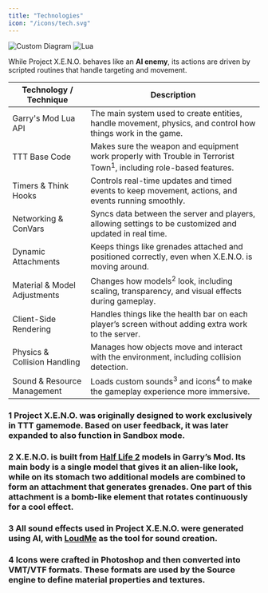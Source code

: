 ```yaml
---
title: "Technologies"
icon: "/icons/tech.svg"
---
```


<div class="flex items-start max-w-prose my-4 p-4">
  <Image src={sourceIcon} alt="Custom Diagram" width={70} class="mx-auto" />
  <Image src={luaIcon} alt="Lua" width={70} class="ml-4" />
  <p class="pl-6">
    While Project X.E.N.O. behaves like an <b>AI enemy</b>, its actions are driven by scripted routines that handle targeting and movement.
  </p>
</div>

<div class="w-full overflow-x-auto mt-8 mb-20">
  <div class="rounded-lg">
    <table class="w-full divide-y divide-gray-600">
      <thead class="bg-black/30 hover:bg-black hover:bg-opacity-80">
        <tr>
          <th class="px-4 py-3 text-left text-lg text-white tracking-wider">
            Technology / Technique
          </th>
          <th class="px-4 py-3 text-left text-lg text-white tracking-wider">
            Description
          </th>
        </tr>
      </thead>
      <tbody class="divide-y divide-gray-600">
        <tr class="transition-colors hover:bg-black hover:bg-opacity-80">
          <td class="px-4 py-3 text-gray-300 font-extrabold bg-opacity-50">
            Garry's Mod Lua API
          </td>
          <td class="px-4 py-3 text-gray-400 bg-opacity-50">
            The main system used to create entities, handle movement, physics, and control how things work in the game.
          </td>
        </tr>
        <tr class="transition-colors bg-black/30 hover:bg-black hover:bg-opacity-80">
          <td class="px-4 py-3 text-gray-300 font-extrabold bg-opacity-50">
            TTT Base Code
          </td>
          <td class="px-4 py-3 text-gray-400 bg-opacity-50">
            Makes sure the weapon and equipment work properly with Trouble in Terrorist Town<sup class="text-blue-500 font-black">1</sup>, including role-based features.
          </td>
        </tr>
        <tr class="transition-colors hover:bg-black hover:bg-opacity-80">
          <td class="px-4 py-3 text-gray-300 font-extrabold bg-opacity-50">
            Timers &amp; Think Hooks
          </td>
          <td class="px-4 py-3 text-gray-400 bg-opacity-50">
            Controls real-time updates and timed events to keep movement, actions, and events running smoothly.
          </td>
        </tr>
        <tr class="transition-colors bg-black/30 hover:bg-black hover:bg-opacity-80">
          <td class="px-4 py-3 text-gray-300 font-extrabold bg-opacity-50">
            Networking &amp; ConVars
          </td>
          <td class="px-4 py-3 text-gray-400 bg-opacity-50">
            Syncs data between the server and players, allowing settings to be customized and updated in real time.
          </td>
        </tr>
        <tr class="transition-colors hover:bg-black hover:bg-opacity-80">
          <td class="px-4 py-3 text-gray-300 font-extrabold bg-opacity-50">
            Dynamic Attachments
          </td>
          <td class="px-4 py-3 text-gray-400 bg-opacity-50">
            Keeps things like grenades attached and positioned correctly, even when X.E.N.O. is moving around.
          </td>
        </tr>
        <tr class="transition-colors bg-black/30 hover:bg-black hover:bg-opacity-80">
          <td class="px-4 py-3 text-gray-300 font-extrabold bg-opacity-50">
            Material &amp; Model Adjustments
          </td>
          <td class="px-4 py-3 text-gray-400 bg-opacity-50">
            Changes how models<sup class="text-blue-500 font-black">2</sup> look, including scaling, transparency, and visual effects during gameplay.
          </td>
        </tr>
        <tr class="transition-colors hover:bg-black hover:bg-opacity-80">
          <td class="px-4 py-3 text-gray-300 font-extrabold bg-opacity-50">
            Client-Side Rendering
          </td>
          <td class="px-4 py-3 text-gray-400 bg-opacity-50">
            Handles things like the health bar on each player’s screen without adding extra work to the server.
          </td>
        </tr>
        <tr class="transition-colors bg-black/30 hover:bg-black hover:bg-opacity-80">
          <td class="px-4 py-3 text-gray-300 font-extrabold bg-opacity-50">
            Physics &amp; Collision Handling
          </td>
          <td class="px-4 py-3 text-gray-400 bg-opacity-50">
            Manages how objects move and interact with the environment, including collision detection.
          </td>
        </tr>
        <tr class="transition-colors hover:bg-black hover:bg-opacity-80">
          <td class="px-4 py-3 text-gray-300 font-extrabold bg-opacity-50">
            Sound &amp; Resource Management
          </td>
          <td class="px-4 py-3 text-gray-400 bg-opacity-50">
            Loads custom sounds<sup class="text-blue-500 font-black">3</sup> and icons<sup class="text-blue-500 font-black">4</sup> to make the gameplay experience more immersive.
          </td>
        </tr>
      </tbody>
    </table>
  </div>

  <h3 class="relative mt-8 text-xs pl-4">
    <span class="absolute left-0 top-0 text-blue-500 font-black">1</span>
    Project X.E.N.O. was originally designed to work exclusively in TTT gamemode. Based on user feedback, it was later expanded to also function in Sandbox mode.
  </h3>
  <h3 class="relative mt-2 text-xs pl-4">
    <span class="absolute left-0 top-0 text-blue-500 font-black">2</span>
    X.E.N.O. is built from <a class="text-blue-500 hover:text-blue-600 hover:underline decoration-2 duration-500 font-bold" target="_blank" rel="noopener noreferrer" href="https://www.half-life.com/en/halflife2">Half Life 2</a> models in Garry’s Mod. Its main body is a single model that gives it an alien-like look, while on its stomach two additional models are combined to form an attachment that generates grenades. One part of this attachment is a bomb-like element that rotates continuously for a cool effect.
  </h3>
  <h3 class="relative mt-2 text-xs pl-4">
    <span class="absolute left-0 top-0 text-blue-500 font-black">3</span>
    All sound effects used in Project X.E.N.O. were generated using AI, with <a class="text-blue-500 hover:text-blue-600 hover:underline decoration-2 duration-500 font-bold" target="_blank" rel="noopener noreferrer" href="https://loudme.ai/">LoudMe</a> as the tool for sound creation.
  </h3>
  <h3 class="relative mt-2 text-xs pl-4">
    <span class="absolute left-0 top-0 text-blue-500 font-black">4</span>
    Icons were crafted in Photoshop and then converted into VMT/VTF formats. These formats are used by the Source engine to define material properties and textures.
  </h3>
</div>
